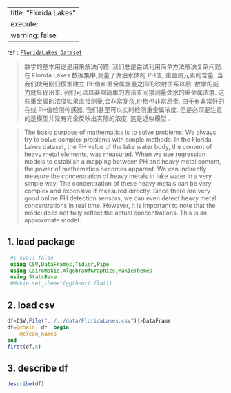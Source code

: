 
---
title: "Florida Lakes"
execute:
  warning: false
---

:::{.callout-note title="info"}
 ref : [`FloridaLakes Dataset`](https://www.lock5stat.com/datapage3e.html)

 >数学的基本用途是用来解决问题. 我们总是尝试利用简单方法解决复杂问题. 在 Florida Lakes 数据集中,测量了湖泊水体的 PH值, 重金属元素的含量.    当我们使用回归模型建立 PH值和重金属含量之间的映射关系以后, 数学的威力就显现出来.  我们可以以非常简单的方法来间接测量湖水的重金属浓度.  这些重金属的浓度如果直接测量,会非常复杂,价格也非常昂贵.  由于有非常好的在线 PH值检测传感器, 我们甚至可以实时检测重金属浓度. 但是必须要注意的是模型并没有完全反映出实际的浓度. 这是近似模型 .

 >The basic purpose of mathematics is to solve problems.   We always try to solve complex problems with simple methods. In the Florida Lakes dataset, the PH value of the lake water body, the content of heavy metal elements, was measured.    When we use regression models to establish a mapping between PH and heavy metal content, the power of mathematics becomes apparent.  We can indirectly measure the concentration of heavy metals in lake water in a very simple way.  The concentration of these heavy metals can be very complex and expensive if measured directly.  Since there are very good online PH detection sensors, we can even detect heavy metal concentrations in real time. However, it is important to note that the model does not fully reflect the actual concentrations. This is an approximate model .
:::


## 1. load package
```julia
 #| eval: false
 using CSV,DataFrames,Tidier,Pipe
 using CairoMakie,AlgebraOfGraphics,MakieThemes
 using StatsBase
 #Makie.set_theme!(ggthemr(:flat))

```

## 2. load csv
```julia

df=CSV.File("../../data/FloridaLakes.csv")|>DataFrame
df=@chain  df  begin
    @clean_names
end
first(df,5)
```

## 3. describe df
```julia

describe(df)
```


